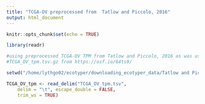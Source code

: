 ```yaml
---
title: "TCGA-OV preprocessed from  Tatlow and Piccolo, 2016"
output: html_document
---
```


```r
knitr::opts_chunk$set(echo = TRUE)
```

```r

library(readr)
```


```r
#using preprocessed TCGA-OV TPM from Tatlow and Piccolo, 2016 as was used in Steen et al., 2021 Atlas of clinically distinct cell states and ecosystems across human solid tumors
#TCGA_OV_tpm.tsv.gz from https://osf.io/64ts9/ 

setwd("/home/lythgo02/ecotyper/downloading_ecotyper_data/Tatlow and Piccolo 2016/") 

TCGA_OV_tpm <- read_delim("TCGA_OV_tpm.tsv", 
    delim = "\t", escape_double = FALSE, 
    trim_ws = TRUE)
```

